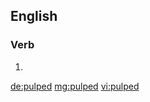 ==English==

===Verb===
{{head|en|verb form}}

# {{en-past of|pulp}}

[[de:pulped]]
[[mg:pulped]]
[[vi:pulped]]